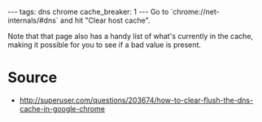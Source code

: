 ---
tags: dns chrome
cache_breaker: 1
---
Go to `chrome://net-internals/#dns` and hit "Clear host cache".

Note that that page also has a handy list of what's currently in the cache, making it possible for you to see if a bad value is present.

= Source =

* http://superuser.com/questions/203674/how-to-clear-flush-the-dns-cache-in-google-chrome
